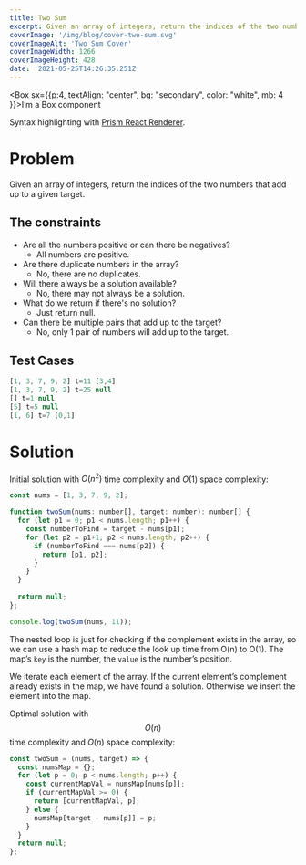 ```yaml
---
title: Two Sum
excerpt: Given an array of integers, return the indices of the two numbers that add up to a given target.
coverImage: '/img/blog/cover-two-sum.svg'
coverImageAlt: 'Two Sum Cover'
coverImageWidth: 1266
coverImageHeight: 428
date: '2021-05-25T14:26:35.251Z'
---
```


<Box sx={{p:4, textAlign: "center", bg: "secondary", color: "white", mb: 4 }}>I’m a Box component</Box>

Syntax highlighting with [Prism React Renderer](https://github.com/FormidableLabs/prism-react-renderer).

# Problem

Given an array of integers, return the indices of the two numbers that add up to a given target.

## The constraints

- Are all the numbers positive or can there be negatives?
    - All numbers are positive.
- Are there duplicate numbers in the array?
    - No, there are no duplicates.
- Will there always be a solution available?
    - No, there may not always be a solution.
- What do we return if there's no solution?
    - Just return null.
- Can there be multiple pairs that add up to the target?
    - No, only 1 pair of numbers will add up to the target.

## Test Cases

```jsx
[1, 3, 7, 9, 2] t=11 [3,4]
[1, 3, 7, 9, 2] t=25 null
[] t=1 null
[5] t=5 null
[1, 6] t=7 [0,1]
```

# Solution

Initial solution with $O(n^2)$ time complexity and $O(1)$ space complexity:

```jsx
const nums = [1, 3, 7, 9, 2];

function twoSum(nums: number[], target: number): number[] {
  for (let p1 = 0; p1 < nums.length; p1++) {
    const numberToFind = target - nums[p1];
    for (let p2 = p1+1; p2 < nums.length; p2++) {
      if (numberToFind === nums[p2]) {
        return [p1, p2];
      }
    }
  }
    
  return null;
};

console.log(twoSum(nums, 11));
```

The nested loop is just for checking if the complement exists in the array, so we can use a hash map to reduce the look up time from O(n) to O(1). The map’s `key` is the number, the `value` is the number’s position.

We iterate each element of the array. If the current element’s complement already exists in the map, we have found a solution. Otherwise we insert the element into the map.

Optimal solution with $$O(n)$$ time complexity and $O(n)$ space complexity:

```jsx
const twoSum = (nums, target) => {
  const numsMap = {};
  for (let p = 0; p < nums.length; p++) {
    const currentMapVal = numsMap[nums[p]];
    if (currentMapVal >= 0) {
      return [currentMapVal, p];
    } else {
      numsMap[target - nums[p]] = p;
    }
  }
  return null;
};
```


